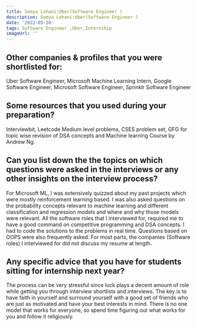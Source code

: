 ```yaml
---
title: Somya Lohani:Uber(Software Engineer )
description: Somya Lohani:Uber(Software Engineer )
date: '2022-05-20'
tags: Software Engineer ,Uber,Internship
imageUrl: ''
---
```


## Other companies & profiles that you were shortlisted for:
Uber Software Engineer, Microsoft Machine Learning Intern, Google Software Engineer, Microsoft Software Engineer, Sprinklr Software Engineer 

## Some resources that you used during your preparation?
Interviewbit, Leetcode Medium level problems, CSES problem set, GFG for topic wise revision of DSA concepts and Machine learning Course by Andrew Ng.  

## Can you list down the the topics on which questions were asked in the interviews or any other insights on the interview process?
For Microsoft ML, I was extensively quizzed about my past projects which were mostly reinforcement learning based. I was also asked questions on the probability concepts relevant to machine learning and different classification and regression models and where and why those models were relevant. All the software roles that I interviewed for, required me to have a good command on competitive programming and DSA concepts. I had to code the  solutions to the problems in real time. Questions based on OOPS were also frequently asked. For most parts, the companies (Software roles) I interviewed for did not discuss my resume at length. 
## Any specific advice that you have for students sitting for internship next year?
The process can be very stressful since luck plays a decent amount of role while getting you through interview shortlists and interviews. The key is to have faith in yourself and surround yourself with a good set of friends who are just as motivated and have your best interests in mind. There is no one model that works for everyone, so spend time figuring out what works for you and follow it religiously. 

